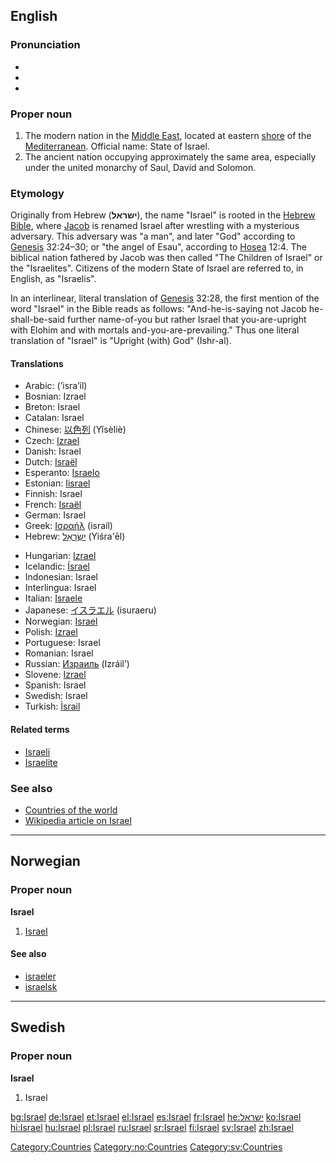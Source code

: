 ==English==
{{wikipedia}}
===Pronunciation===
*{{AHD|ĭz'rāəl, ĭz'rēəl}}
*{{IPA|/ˈɪzreɪəl/, /ˈɪzriəl/}}
*{{SAMPA|/"IzreI@l/, /"Izri@l/}}

===Proper noun===
{{en-noun|-}}

# The modern nation in the [[Middle East]], located at eastern [[shore]] of the [[Mediterranean]]. Official name: State of Israel.
# The ancient nation occupying approximately the same area, especially under the united monarchy of Saul, David and Solomon.

===Etymology===
Originally from Hebrew ('''ישראל'''), the name "Israel" is rooted in the [[Wikipedia:Hebrew Bible|Hebrew Bible]], where [[Jacob]] is renamed Israel after wrestling with a mysterious adversary. This adversary was "a man", and later "God" according to [[Wikipedia: Genesis (Old Testament)|Genesis]] 32:24–30; or "the angel of Esau", according to [[Wikipedia:Book of Hosea|Hosea]] 12:4. The biblical nation fathered by Jacob was then called "The Children of Israel" or the "Israelites". Citizens of the modern State of Israel are referred to, in English, as "Israelis".

In an interlinear, literal translation of [[Genesis]] 32:28, the first mention of the word "Israel" in the Bible reads as follows: "And-he-is-saying not Jacob he-shall-be-said further name-of-you but rather Israel that you-are-upright with Elohim and with mortals and-you-are-prevailing." Thus one literal translation of "Israel" is "Upright (with) God" (Ishr-al).

====Translations====
{{top}}
*Arabic: {{ARchar|[[إسرائيل]]}} (’isra’íl)
*Bosnian: Izrael {{m}}
*Breton: Israel
*Catalan: Israel {{m}}
*Chinese: [[以色列]] (Yǐsèliè)
*Czech: [[Izrael]]
*Danish: Israel
*Dutch: [[Israël]]
*Esperanto: [[Israelo]]
*Estonian: [[Iisrael]]
*Finnish: Israel
*French: [[Israël]]
*German: Israel
*Greek: [[Ισραήλ]] (israíl) {{n}}
*Hebrew: [[ישראל|יִשְׂרָאֵל]] (Yiśra'ēl)
{{mid}}
*Hungarian: [[Izrael]]
*Icelandic: [[Ísrael]]
*Indonesian: Israel
*Interlingua: Israel
*Italian: [[Israele]]
*Japanese: [[イスラエル]] (isuraeru)
*Norwegian: [[#Norwegian|Israel]]
*Polish: [[Izrael]]
*Portuguese: Israel
*Romanian: Israel {{n}}
*Russian: [[Израиль]] (Izráil’)
*Slovene: [[Izrael]] {{m}}
*Spanish: Israel
*Swedish: Israel
*Turkish: [[İsrail]]
{{bottom}}

====Related terms====
*[[Israeli]]
*[[Israelite]]

===See also===
*[[Countries of the world]]
*[[w:Israel|Wikipedia article on Israel]]
[[Category:Countries]]

----

==Norwegian==
===Proper noun===
[[Category:no:Countries]]
'''Israel'''
#[[#English|Israel]]
====See also====
*[[israeler]]
*[[israelsk]]

----

==Swedish==
===Proper noun===
[[Category:sv:Countries]]
'''Israel'''
#Israel

[[bg:Israel]]
[[de:Israel]]
[[et:Israel]]
[[el:Israel]]
[[es:Israel]]
[[fr:Israel]]
[[he:ישראל]]
[[ko:Israel]]
[[hi:Israel]]
[[hu:Israel]]
[[pl:Israel]]
[[ru:Israel]]
[[sr:Israel]]
[[fi:Israel]]
[[sv:Israel]]
[[zh:Israel]]